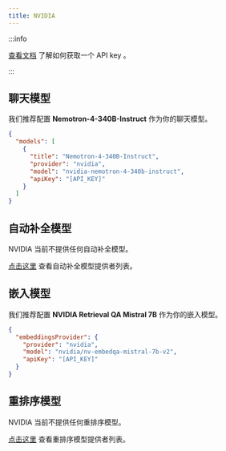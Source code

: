 ```yaml
---
title: NVIDIA
---
```


:::info

[查看文档](https://docs.nvidia.com/nim/large-language-models/latest/getting-started.html#option-1-from-api-catalog) 了解如何获取一个 API key 。

:::

## 聊天模型

我们推荐配置 **Nemotron-4-340B-Instruct** 作为你的聊天模型。

```json title="config.json"
{
  "models": [
    {
      "title": "Nemotron-4-340B-Instruct",
      "provider": "nvidia",
      "model": "nvidia-nemotron-4-340b-instruct",
      "apiKey": "[API_KEY]"
    }
  ]
}
```

## 自动补全模型

NVIDIA 当前不提供任何自动补全模型。

[点击这里](../../model-types/autocomplete.md) 查看自动补全模型提供者列表。

## 嵌入模型

我们推荐配置 **NVIDIA Retrieval QA Mistral 7B** 作为你的嵌入模型。

```json title="config.json"
{
  "embeddingsProvider": {
    "provider": "nvidia",
    "model": "nvidia/nv-embedqa-mistral-7b-v2",
    "apiKey": "[API_KEY]"
  }
}
```

## 重排序模型

NVIDIA 当前不提供任何重排序模型。

[点击这里](../../model-types/reranking.md) 查看重排序模型提供者列表。
